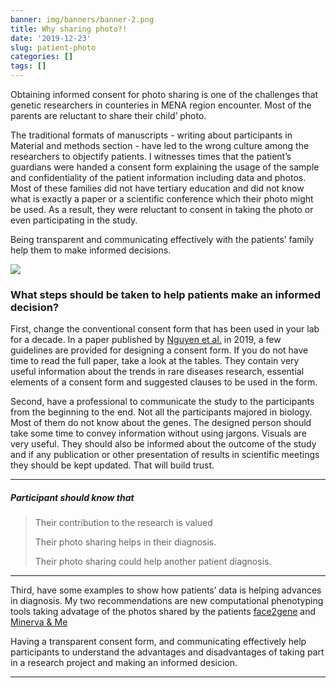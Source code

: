 ```yaml
---
banner: img/banners/banner-2.png
title: Why sharing photo?!
date: '2019-12-23'
slug: patient-photo
categories: []
tags: []
---
```

Obtaining informed consent for photo sharing is one of the challenges that genetic researchers in counteries in MENA region encounter.
Most of the parents are reluctant to share their child' photo. 

The traditional formats of manuscripts - writing about participants in Material and methods section - 
have led to the wrong culture among the researchers to objectify patients. I witnesses times that the patient's guardians 
were handed a consent form explaining the usage of the sample and confidentiality of the  patient information including data and photos.
Most of these families did not have tertiary education and did not know what is exactly a paper or a scientific conference which their photo might be used. 
As a result, they were reluctant to consent in taking the photo or even participating in the study.


Being transparent and communicating effectively with the patients' family help them to make informed decisions.


![](/Users/esmat/Documents/personal_website/update_genomics_blog/update_genomics_blog/static/blog/2019-12-23-patient-photo_files/posterchild.png)

### What steps should be taken to help patients make an informed decision?

First, change the conventional consent form that has been used in your lab for a decade. In a paper published by [Nguyen et al.](https://pubmed.ncbi.nlm.nih.gov/31370847/) in 2019, a few guidelines are provided for designing a consent form. If you do not have time to read the full paper, take a look at the tables. They contain very useful information about the trends in rare diseases research, essential elements of a consent form and suggested clauses to be used in the form.

Second, have a professional to communicate the study to the participants from the beginning to the end. Not all the participants majored in biology.
Most of them do not know about the genes. The designed person should take some time to convey information without using jargons. Visuals are very useful. They should also be informed about the outcome of the study and if any publication or other presentation of results in scientific meetings they should be kept updated. That will build trust.

---

##### Participant should know that  

> Their contribution to the research is valued
>
> Their photo sharing helps in their diagnosis.
>
> Their photo sharing could help another patient diagnosis. 

---

Third, have some examples to show how patients' data is helping advances in diagnosis.
My two recommendations are new computational phenotyping tools taking advatage of the photos shared by the patients [face2gene](https://www.face2gene.com/) and [Minerva & Me](https://www.minervaandme.com/)


Having a transparent consent form, and communicating effectively help participants to understand the advantages and disadvantages of taking part in a research project and making an informed desicion.


---


